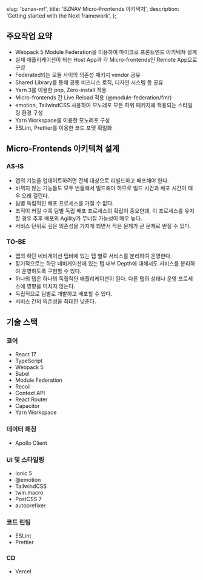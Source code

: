  slug: 'bznav-mf',
  title: 'BZNAV Micro-Frontends 아키텍처',
  description: 'Getting started with the Next framework',
};


## 주요작업 요약

- Webpack 5 Module Federation을 이용하여 마이크로 프론트엔드 아키텍쳐 설계
- 실제 애플리케이션이 되는 Host App과 각 Micro-frontends인 Remote App으로 구성
- Federated되는 모듈 사이의 의존성 패키지 vendor 공유
- Shared Library를 통해 공통 비즈니스 로직, 디자인 시스템 등 공유
- Yarn 3를 이용한 pnp, Zero-install 적용
- Micro-frontends 간 Live Reload 적용 (@module-federation/fmr)
- emotion, TailwindCSS 사용하여 모노레포 모든 하위 패키지에 적용되는 스타일링 환경 구성
- Yarn Workspace를 이용한 모노레포 구성
- ESLint, Prettier를 이용한 코드 포맷 획일화

## Micro-Frontends 아키텍쳐 설계

### AS-IS

- 앱의 기능을 업데이트하려면 전체 대상으로 리빌드하고 배포해야 한다.
- 바뀌지 않는 기능들도 모두 번들해서 빌드해야 하므로 빌드 시간과 배포 시간이 매우 오래 걸린다.
- 팀별 독립적인 배포 프로세스를 가질 수 없다.
- 조직이 커질 수록 팀별 독립 배포 프로세스의 확립이 중요한데, 이 프로세스를 유지할 경우 추후 배포의 Agility가 무너질 가능성이 매우 높다.
- 서비스 단위로 깊은 의존성을 가지게 되면서 작은 문제가 큰 문제로 번질 수 있다.

### TO-BE

- 앱의 하단 네비게이션 탭바에 있는 탭 별로 서비스를 분리하여 운영한다.
- 장기적으로는 하단 네비게이션에 있는 탭 내부 Depth에 대해서도 서비스를 분리하여 운영하도록 구현할 수 있다.
- 하나의 탭은 하나의 독립적인 애플리케이션이 된다. 다른 탭의 상태나 운영 프로세스에 영향을 미치지 않는다.
- 독립적으로 팀별로 개발하고 배포할 수 있다.
- 서비스 간의 의존성을 최대한 낮춘다.

## 기술 스택

### 코어

- React 17
- TypeScript
- Webpack 5
- Babel
- Module Federation
- Recoil
- Context API
- React Router
- Capacitor
- Yarn Workspace

### 데이터 패칭
- Apollo Client

### UI 및 스타일링

- Ionic 5
- @emotion
- TailwindCSS
- twin.macro
- PostCSS 7
- autoprefixer

### 코드 린팅

- ESLint
- Prettier

### CD

- Vercel
